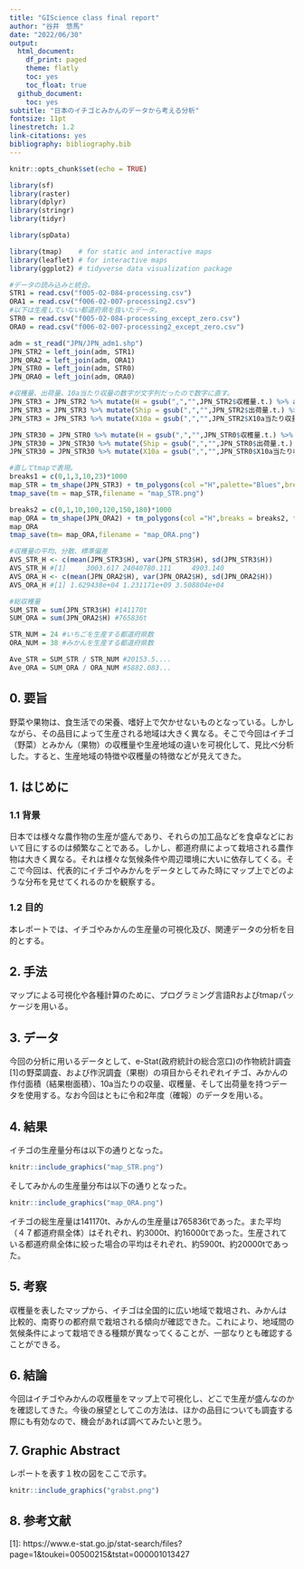 ```yaml
---
title: "GIScience class final report"
author: "谷井　悠馬"
date: "2022/06/30"
output:
  html_document:
    df_print: paged
    theme: flatly
    toc: yes
    toc_float: true
  github_document:
    toc: yes
subtitle: "日本のイチゴとみかんのデータから考える分析"
fontsize: 11pt
linestretch: 1.2
link-citations: yes
bibliography: bibliography.bib
---
```


```r
knitr::opts_chunk$set(echo = TRUE)
```

```r
library(sf)
library(raster)
library(dplyr)
library(stringr)
library(tidyr)

library(spData)

library(tmap)    # for static and interactive maps
library(leaflet) # for interactive maps
library(ggplot2) # tidyverse data visualization package
```

```r
#データの読み込みと統合。
STR1 = read.csv("f005-02-084-processing.csv")
ORA1 = read.csv("f006-02-007-processing2.csv")
#以下は生産していない都道府県を抜いたデータ。
STR0 = read.csv("f005-02-084-processing_except_zero.csv")
ORA0 = read.csv("f006-02-007-processing2_except_zero.csv")

adm = st_read("JPN/JPN_adm1.shp")
JPN_STR2 = left_join(adm, STR1)
JPN_ORA2 = left_join(adm, ORA1)
JPN_STR0 = left_join(adm, STR0)
JPN_ORA0 = left_join(adm, ORA0)
```

```r
#収穫量、出荷量、10a当たり収量の数字が文字列だったので数字に直す。
JPN_STR3 = JPN_STR2 %>% mutate(H = gsub(",","",JPN_STR2$収穫量.t.) %>% as.numeric())
JPN_STR3 = JPN_STR3 %>% mutate(Ship = gsub(",","",JPN_STR2$出荷量.t.) %>% as.numeric())
JPN_STR3 = JPN_STR3 %>% mutate(X10a = gsub(",","",JPN_STR2$X10a当たり収量.kg.) %>% as.numeric())

JPN_STR30 = JPN_STR0 %>% mutate(H = gsub(",","",JPN_STR0$収穫量.t.) %>% as.numeric())
JPN_STR30 = JPN_STR30 %>% mutate(Ship = gsub(",","",JPN_STR0$出荷量.t.) %>% as.numeric())
JPN_STR30 = JPN_STR30 %>% mutate(X10a = gsub(",","",JPN_STR0$X10a当たり収量.kg.) %>% as.numeric())

#直してtmapで表現。
breaks1 = c(0,1,3,10,23)*1000
map_STR = tm_shape(JPN_STR3) + tm_polygons(col ="H",palette="Blues",breaks =breaks1, title="イチゴの収穫量(t)")
tmap_save(tm = map_STR,filename = "map_STR.png")

breaks2 = c(0,1,10,100,120,150,180)*1000
map_ORA = tm_shape(JPN_ORA2) + tm_polygons(col ="H",breaks = breaks2, title="みかんの収穫量(t)")
map_ORA
tmap_save(tm= map_ORA,filename = "map_ORA.png")
```

```r
#収穫量の平均、分散、標準偏差
AVS_STR_H <- c(mean(JPN_STR3$H), var(JPN_STR3$H), sd(JPN_STR3$H))
AVS_STR_H #[1]     3003.617 24040780.111     4903.140
AVS_ORA_H <- c(mean(JPN_ORA2$H), var(JPN_ORA2$H), sd(JPN_ORA2$H))
AVS_ORA_H #[1] 1.629438e+04 1.231171e+09 3.508804e+04

#総収穫量
SUM_STR = sum(JPN_STR3$H) #141170t
SUM_ORA = sum(JPN_ORA2$H) #765836t

STR_NUM = 24 #いちごを生産する都道府県数
ORA_NUM = 38 #みかんを生産する都道府県数

Ave_STR = SUM_STR / STR_NUM #20153.5....
Ave_ORA = SUM_ORA / ORA_NUM #5882.083...

```
## 0. 要旨
野菜や果物は、食生活での栄養、嗜好上で欠かせないものとなっている。しかしながら、その品目によって生産される地域は大きく異なる。そこで今回はイチゴ（野菜）とみかん（果物）の収穫量や生産地域の違いを可視化して、見比べ分析した。すると、生産地域の特徴や収穫量の特徴などが見えてきた。
  

## 1. はじめに
### 1.1 背景
日本では様々な農作物の生産が盛んであり、それらの加工品などを食卓などにおいて目にするのは頻繁なことである。しかし、都道府県によって栽培される農作物は大きく異なる。それは様々な気候条件や周辺環境に大いに依存してくる。そこで今回は、代表的にイチゴやみかんをデータとしてみた時にマップ上でどのような分布を見せてくれるのかを観察する。

### 1.2 目的
本レポートでは、イチゴやみかんの生産量の可視化及び、関連データの分析を目的とする。

## 2. 手法
マップによる可視化や各種計算のために、プログラミング言語Rおよびtmapパッケージを用いる。

## 3. データ
今回の分析に用いるデータとして、e-Stat(政府統計の総合窓口)の作物統計調査[1]の野菜調査、および作況調査（果樹）の項目からそれぞれイチゴ、みかんの作付面積（結果樹面積）、10a当たりの収量、収穫量、そして出荷量を持つデータを使用する。なお今回はともに令和2年度（確報）のデータを用いる。

## 4. 結果
イチゴの生産量分布は以下の通りとなった。
```r
knitr::include_graphics("map_STR.png")
```

そしてみかんの生産量分布は以下の通りとなった。
```r
knitr::include_graphics("map_ORA.png")
```

イチゴの総生産量は141170t、みかんの生産量は765836tであった。また平均（４７都道府県全体）はそれぞれ、約3000t、約16000tであった。生産されている都道府県全体に絞った場合の平均はそれぞれ、約5900t、約20000tであった。

## 5. 考察
収穫量を表したマップから、イチゴは全国的に広い地域で栽培され、みかんは比較的、南寄りの都府県で栽培される傾向が確認できた。これにより、地域間の気候条件によって栽培できる種類が異なってくることが、一部なりとも確認することができる。

## 6. 結論
今回はイチゴやみかんの収穫量をマップ上で可視化し、どこで生産が盛んなのかを確認してきた。今後の展望としてこの方法は、ほかの品目についても調査する際にも有効なので、機会があれば調べてみたいと思う。

## 7. Graphic Abstract
レポートを表す１枚の図をここで示す。

```r
knitr::include_graphics("grabst.png")
```


## 8. 参考文献
[1]: https://www.e-stat.go.jp/stat-search/files?page=1&toukei=00500215&tstat=000001013427　